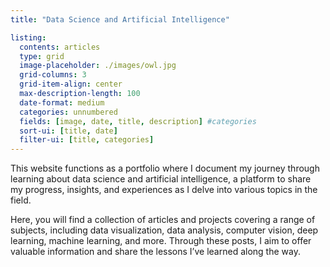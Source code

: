 ```yaml
---
title: "Data Science and Artificial Intelligence"

listing:
  contents: articles
  type: grid
  image-placeholder: ./images/owl.jpg
  grid-columns: 3
  grid-item-align: center
  max-description-length: 100
  date-format: medium
  categories: unnumbered
  fields: [image, date, title, description] #categories
  sort-ui: [title, date]
  filter-ui: [title, categories]
---
```


This website functions as a portfolio where I document my journey through learning about data science and artificial intelligence, a platform to share my progress, insights, and experiences as I delve into various topics in the field.

Here, you will find a collection of articles and projects covering a range of subjects, including data visualization, data analysis, computer vision, deep learning, machine learning, and more. Through these posts, I aim to offer valuable information and share the lessons I've learned along the way.
